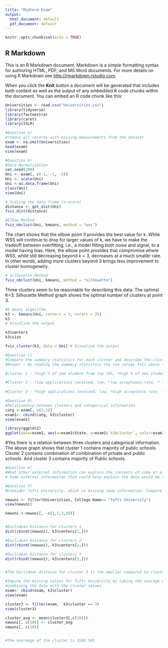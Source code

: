 ```yaml
---
title: "Midterm Exam"
output:
  html_document: default
  pdf_document: default
---
```


```r
knitr::opts_chunk$set(echo = TRUE)
```

## R Markdown

This is an R Markdown document. Markdown is a simple formatting syntax for authoring HTML, PDF, and MS Word documents. For more details on using R Markdown see <http://rmarkdown.rstudio.com>.

When you click the **Knit** button a document will be generated that includes both content as well as the output of any embedded R code chunks within the document. You can embed an R code chunk like this:

```r
Universities <- read.csv("Universities.csv")
library(tidyverse)
library(factoextra)
library(caret)
library(ISLR)

```



```r
#Question a)
#remove all records with missing measurements from the dataset
exam <- na.omit(Universities)
head(exam)
view(exam)
```


```r
#Question b)
#Data Normalization 
set.seed(100)
Uni <- exam[, c(-1, -2, -3)]
Uni <- scale(Uni)
Uni <-as.data.frame(Uni)
class(Uni)
view(Uni)
```


```r
# Scaling the data frame (z-score) 
distance <- get_dist(Uni)
fviz_dist(distance)
```


```r
#Elbow Method 
fviz_nbclust(Uni, kmeans, method = "wss")
```


The chart shows that the elbow point 3 provides the best value for k. While WSS will continue to drop for larger values of k, we have to make the tradeoff between overfitting, i.e., a model fitting both noise and signal, to a model having bias. Here, the elbow point provides that compromise where WSS, while still decreasing beyond k = 3, decreases at a much smaller rate. In other words, adding more clusters beyond 3 brings less improvement to cluster homogeneity.

```r
# Silhouette Method
fviz_nbclust(Uni, kmeans, method = "silhouette")

```


Three clusters seem to be reasonable for describing this data. The optimal K=3. Silhouette Method graph shows the optimal number of clusters at point 3.
```r
#k means algorithm 
k3 <- kmeans(Uni, centers = 3, nstart = 25) 
k3
# Visualize the output

k3$centers 
k3$size 

fviz_cluster(k3, data = Uni) # Visualize the output
```



```r

#Question c)
#Compare the summary statistics for each cluster and describe the cluster
#Answer : By reading the summary statistics the +ve values fall above the mean (above average) and -ve values fall below the mean (below average). For every clusters there is a pattern. The excel file is attached which shows the pattern for all the mean values. The description of the each cluster for every parameter has been expained below:

#cluster 1 : *high % of new student from top 10%, *high % of new student from top 25%, * high in-state tuition, *high out-of-state tuition, *high number of rooms, *high number of boards, *high % of faculty w/PHD, *high graduation rate

#Cluster 2 : *low applications received, low, *low acceptance rate, * low new student enrollment, *low % of new student from top 10%, *low % of new student from top 25%, *low FT undegrad, *low PT undergrad, *low in-state-tutition, *low out-state-tuition, *low number of rooms, *low number of boards, *low additional fees, *low estimated book costs, *low % of faculty w/PHD, *low graduation rate
 
#Cluster 3 : *high applications received, low, *high acceptance rate, * high new student, *high FT undegrad, *high PT undergrad, *high additional fees, *high estimated book costs, *high estimated personal $, *high student faculty ratio


```


```r
#Question d)
#Relationship between clusters and categorical information
catg <-exam[, c(2,3)]
exam1<- cbind(catg, k3$cluster)
view(exam1)

library(ggplot2)
ggplot(data=exam1, aes(x=exam1$State, y=exam1$`k3$cluster`, color=exam1$Public..1...Private..2.)) + geom_point()


```


#Yes there is a relation between three clusters and categorical information. The above graph shows that cluster 1 contains majority of public schools.  Clsuter 2 contains combination of combination of private and public schools. And cluster 3 contains majority of Public schools. 
```r
#Question e)
#What other external information can explain the contents of some or all of these clusters?
# Some external information that could help explain the data would be state of schools. We can identify cluster types for each state of schools.  

```



```r
#Question f)
#Consider Tufts University, which is missing some information. Compute the Euclidean distance of this record from each of the clusters that you found above

newuni <- filter(Universities, College.Name== "Tufts University")
view(newuni)

newuni <-newuni[, -c(1,2,3,10)]


#Euclidean Distance for clusters 1
dist(rbind((newuni), k3$centers[1,]))

#Euclidean Distance for clusters 2
dist(rbind((newuni), k3$centers[2,]))

#Euclidean Distance for clusters 3
dist(rbind((newuni), k3$centers[3,]))


#The Euclidean distance for cluster 3 is the smaller compared to cluster 1 and cluster 2. Hence cluster 3 is the closest to Tufts. 

#Impute the missing values for Tufts University by taking the average of the cluster
#combining the data with the cluster values
exam<- cbind(exam, k3$cluster)
view(exam)

cluster3 <- filter(exam,  k3$cluster == 3)
view(cluster3)

cluster_avg <- mean(cluster3[,c(10)])
newuni[, c(10)] <- cluster_avg
newuni[, c(10)]


#The avereage of the cluster is 3500.565
```




